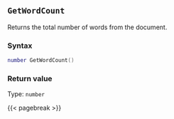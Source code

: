 ## `GetWordCount`

Returns the total number of words from the document.

### Syntax {-}

``` .lua
number GetWordCount()
```


### Return value {-}

Type: `number`


{{< pagebreak >}}